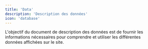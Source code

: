 ```yaml
---
title: 'Data'
description: 'Description des données'
icon: 'database'
---
```


L'objectif du document de description des données est de fournir les informations nécessaires pour comprendre et utiliser les différentes données affichées sur le site.

<AccordionGroup>
<MarketPrice />
<PurchasePrice />
<SellingPrice />
<Profit />
</AccordionGroup>